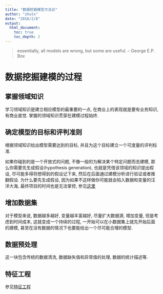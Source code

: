 ```yaml
---
title: "数据挖掘模型方法论"
author: "zhutx"
date: "2016/2/8"
output:
  html_document:
    toc: true
    toc_depth: 2
---
```


> essentially, all models are wrong, but some are useful.  -- George E.P. Box

# 数据挖掘建模的过程

## 掌握领域知识
学习领域知识是建立相应模型的最重要的一点, 在商业上的表现就是要有业务知识, 有商业直觉. 掌握的领域知识贯穿在建模过程始终.

## 确定模型的目标和评判准则
根据领域知识给出模型需要达到的目标, 并且为这个目标建立一个可度量的评判标准.

如果你碰到的是一个开放式的问题, 不像一般的为解决某个特定问题而去建模, 那么你需要先生成假设(hypothesis generation), 也就是凭借该领域的知识提出假设, 尽可能多得将想得到的假设记下来, 然后在后面通过建模分析进行验证或者推翻假设. 为什么要先生成假设, 因为如果不这样做你可能就会陷入数据和变量的汪洋大海, 最终项目的时间也是无法掌控, 参见[这里](http://discuss.analyticsvidhya.com/t/why-and-when-is-hypothesis-generation-important/2109/2)

## 增加数据集
对于模型来说, 数据越多越好, 变量越丰富越好, 尽量扩大数据源, 增加变量, 但是考虑到时间成本, 这就变成一个持续的过程, 一开始可以在小数据集上就先开始后面的建模, 甚至在没有数据的情况下也要能给出一个尽可能合理的模型.

## 数据预处理
这一块包含传统的数据清洗, 数据缺失值和异常值的处理, 数据的统计描述等.

## 特征工程
参见[特征工程](./特征工程.html)





